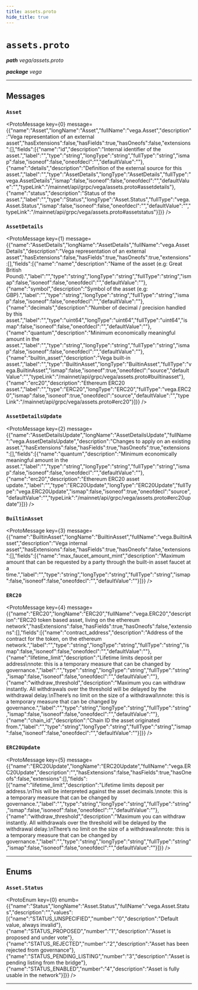 ```yaml
---
title: assets.proto
hide_title: true
---
```



# `assets.proto`
_**path** vega/assets.proto_

_**package** vega_



---

## Messages


### `Asset`
<ProtoMessage key={0} message={{"name":"Asset","longName":"Asset","fullName":"vega.Asset","description":"Vega representation of an external asset","hasExtensions":false,"hasFields":true,"hasOneofs":false,"extensions":[],"fields":[{"name":"id","description":"Internal identifier of the asset.","label":"","type":"string","longType":"string","fullType":"string","ismap":false,"isoneof":false,"oneofdecl":"","defaultValue":""},{"name":"details","description":"Definition of the external source for this asset.","label":"","type":"AssetDetails","longType":"AssetDetails","fullType":"vega.AssetDetails","ismap":false,"isoneof":false,"oneofdecl":"","defaultValue":"","typeLink":"/mainnet/api/grpc/vega/assets.proto#assetdetails"},{"name":"status","description":"Status of the asset.","label":"","type":"Status","longType":"Asset.Status","fullType":"vega.Asset.Status","ismap":false,"isoneof":false,"oneofdecl":"","defaultValue":"","typeLink":"/mainnet/api/grpc/vega/assets.proto#assetstatus"}]}} />


### `AssetDetails`
<ProtoMessage key={1} message={{"name":"AssetDetails","longName":"AssetDetails","fullName":"vega.AssetDetails","description":"Vega representation of an external asset","hasExtensions":false,"hasFields":true,"hasOneofs":true,"extensions":[],"fields":[{"name":"name","description":"Name of the asset (e.g: Great British Pound).","label":"","type":"string","longType":"string","fullType":"string","ismap":false,"isoneof":false,"oneofdecl":"","defaultValue":""},{"name":"symbol","description":"Symbol of the asset (e.g: GBP).","label":"","type":"string","longType":"string","fullType":"string","ismap":false,"isoneof":false,"oneofdecl":"","defaultValue":""},{"name":"decimals","description":"Number of decimal / precision handled by this asset.","label":"","type":"uint64","longType":"uint64","fullType":"uint64","ismap":false,"isoneof":false,"oneofdecl":"","defaultValue":""},{"name":"quantum","description":"Minimum economically meaningful amount in the asset.","label":"","type":"string","longType":"string","fullType":"string","ismap":false,"isoneof":false,"oneofdecl":"","defaultValue":""},{"name":"builtin_asset","description":"Vega built-in asset.","label":"","type":"BuiltinAsset","longType":"BuiltinAsset","fullType":"vega.BuiltinAsset","ismap":false,"isoneof":true,"oneofdecl":"source","defaultValue":"","typeLink":"/mainnet/api/grpc/vega/assets.proto#builtinasset"},{"name":"erc20","description":"Ethereum ERC20 asset.","label":"","type":"ERC20","longType":"ERC20","fullType":"vega.ERC20","ismap":false,"isoneof":true,"oneofdecl":"source","defaultValue":"","typeLink":"/mainnet/api/grpc/vega/assets.proto#erc20"}]}} />


### `AssetDetailsUpdate`
<ProtoMessage key={2} message={{"name":"AssetDetailsUpdate","longName":"AssetDetailsUpdate","fullName":"vega.AssetDetailsUpdate","description":"Changes to apply on an existing asset.","hasExtensions":false,"hasFields":true,"hasOneofs":true,"extensions":[],"fields":[{"name":"quantum","description":"Minimum economically meaningful amount in the asset.","label":"","type":"string","longType":"string","fullType":"string","ismap":false,"isoneof":false,"oneofdecl":"","defaultValue":""},{"name":"erc20","description":"Ethereum ERC20 asset update.","label":"","type":"ERC20Update","longType":"ERC20Update","fullType":"vega.ERC20Update","ismap":false,"isoneof":true,"oneofdecl":"source","defaultValue":"","typeLink":"/mainnet/api/grpc/vega/assets.proto#erc20update"}]}} />


### `BuiltinAsset`
<ProtoMessage key={3} message={{"name":"BuiltinAsset","longName":"BuiltinAsset","fullName":"vega.BuiltinAsset","description":"Vega internal asset","hasExtensions":false,"hasFields":true,"hasOneofs":false,"extensions":[],"fields":[{"name":"max_faucet_amount_mint","description":"Maximum amount that can be requested by a party through the built-in asset faucet at a time.","label":"","type":"string","longType":"string","fullType":"string","ismap":false,"isoneof":false,"oneofdecl":"","defaultValue":""}]}} />


### `ERC20`
<ProtoMessage key={4} message={{"name":"ERC20","longName":"ERC20","fullName":"vega.ERC20","description":"ERC20 token based asset, living on the ethereum network","hasExtensions":false,"hasFields":true,"hasOneofs":false,"extensions":[],"fields":[{"name":"contract_address","description":"Address of the contract for the token, on the ethereum network.","label":"","type":"string","longType":"string","fullType":"string","ismap":false,"isoneof":false,"oneofdecl":"","defaultValue":""},{"name":"lifetime_limit","description":"Lifetime limits deposit per address\nnote: this is a temporary measure that can be changed by governance.","label":"","type":"string","longType":"string","fullType":"string","ismap":false,"isoneof":false,"oneofdecl":"","defaultValue":""},{"name":"withdraw_threshold","description":"Maximum you can withdraw instantly. All withdrawals over the threshold will be delayed by the withdrawal delay.\nThere’s no limit on the size of a withdrawal\nnote: this is a temporary measure that can be changed by governance.","label":"","type":"string","longType":"string","fullType":"string","ismap":false,"isoneof":false,"oneofdecl":"","defaultValue":""},{"name":"chain_id","description":"Chain ID the asset originated from.","label":"","type":"string","longType":"string","fullType":"string","ismap":false,"isoneof":false,"oneofdecl":"","defaultValue":""}]}} />


### `ERC20Update`
<ProtoMessage key={5} message={{"name":"ERC20Update","longName":"ERC20Update","fullName":"vega.ERC20Update","description":"","hasExtensions":false,"hasFields":true,"hasOneofs":false,"extensions":[],"fields":[{"name":"lifetime_limit","description":"Lifetime limits deposit per address.\nThis will be interpreted against the asset decimals.\nnote: this is a temporary measure that can be changed by governance.","label":"","type":"string","longType":"string","fullType":"string","ismap":false,"isoneof":false,"oneofdecl":"","defaultValue":""},{"name":"withdraw_threshold","description":"Maximum you can withdraw instantly. All withdrawals over the threshold will be delayed by the withdrawal delay.\nThere’s no limit on the size of a withdrawal\nnote: this is a temporary measure that can be changed by governance.","label":"","type":"string","longType":"string","fullType":"string","ismap":false,"isoneof":false,"oneofdecl":"","defaultValue":""}]}} />

---
## Enums


### `Asset.Status`
<ProtoEnum key={0} enumb={{"name":"Status","longName":"Asset.Status","fullName":"vega.Asset.Status","description":"","values":[{"name":"STATUS_UNSPECIFIED","number":"0","description":"Default value, always invalid"},{"name":"STATUS_PROPOSED","number":"1","description":"Asset is proposed and under vote"},{"name":"STATUS_REJECTED","number":"2","description":"Asset has been rejected from governance"},{"name":"STATUS_PENDING_LISTING","number":"3","description":"Asset is pending listing from the bridge"},{"name":"STATUS_ENABLED","number":"4","description":"Asset is fully usable in the network"}]}} />

---


  